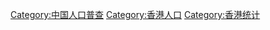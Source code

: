 {{Catmore}}

[[Category:中国人口普查|Category:中国人口普查]]
[[Category:香港人口|Category:香港人口]]
[[Category:香港统计|Category:香港统计]]